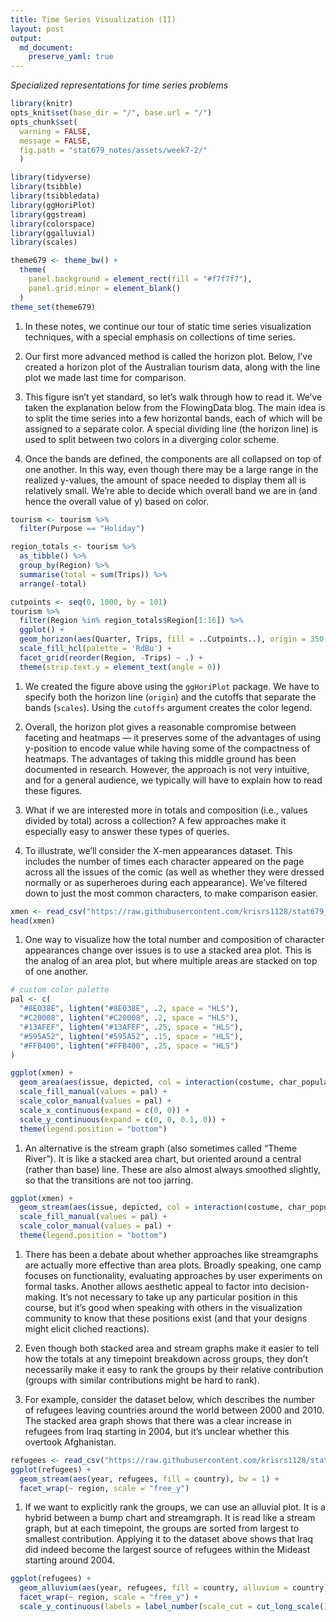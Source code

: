 ```yaml
---
title: Time Series Visualization (II)
layout: post
output: 
  md_document:
    preserve_yaml: true
---
```


_Specialized representations for time series problems_

```r
library(knitr)
opts_knit$set(base_dir = "/", base.url = "/")
opts_chunk$set(
  warning = FALSE, 
  message = FALSE,
  fig.path = "stat679_notes/assets/week7-2/"
  )
```
```r
library(tidyverse)
library(tsibble)
library(tsibbledata)
library(ggHoriPlot)
library(ggstream)
library(colorspace)
library(ggalluvial)
library(scales)

theme679 <- theme_bw() +
  theme(
    panel.background = element_rect(fill = "#f7f7f7"),
    panel.grid.minor = element_blank()
  )
theme_set(theme679)
```


1. In these notes, we continue our tour of static time series visualization
techniques, with a special emphasis on collections of time series.

1. Our first more advanced method is called the horizon plot. Below, I’ve
created a horizon plot of the Australian tourism data, along with the line plot
we made last time for comparison.

1. This figure isn’t yet standard, so let’s walk through how to read it. We’ve
taken the explanation below from the FlowingData blog. The main idea is to split
the time series into a few horizontal bands, each of which will be assigned to a
separate color. A special dividing line (the horizon line) is used to split
between two colors in a diverging color scheme.

1. Once the bands are defined, the components are all collapsed on top of one
another. In this way, even though there may be a large range in the realized
y-values, the amount of space needed to display them all is relatively small.
We’re able to decide which overall band we are in (and hence the overall value
of y) based on color.

```r
tourism <- tourism %>%
  filter(Purpose == "Holiday")

region_totals <- tourism %>%
  as_tibble() %>%
  group_by(Region) %>%
  summarise(total = sum(Trips)) %>%
  arrange(-total)

cutpoints <- seq(0, 1000, by = 101)
tourism %>%
  filter(Region %in% region_totals$Region[1:16]) %>%
  ggplot() +
  geom_horizon(aes(Quarter, Trips, fill = ..Cutpoints..), origin = 350, horizonscale = cutpoints) +
  scale_fill_hcl(palette = 'RdBu') +
  facet_grid(reorder(Region, -Trips) ~ .) +
  theme(strip.text.y = element_text(angle = 0))
```

1. We created the figure above using the `ggHoriPlot` package. We have to
specify both the horizon line (`origin`) and the cutoffs that separate the bands
(`scales`). Using the `cutoffs` argument creates the color legend.

1. Overall, the horizon plot gives a reasonable compromise between faceting and
heatmaps — it preserves some of the advantages of using y-position to encode
value while having some of the compactness of heatmaps. The advantages of taking
this middle ground has been documented in research. However, the approach is not
very intuitive, and for a general audience, we typically will have to explain
how to read these figures.

1. What if we are interested more in totals and composition (i.e., values
divided by total) across a collection? A few approaches make it especially easy
to answer these types of queries.

1. To illustrate, we’ll consider the X-men appearances dataset. This includes
the number of times each character appeared on the page across all the issues of
the comic (as well as whether they were dressed normally or as superheroes
during each appearance). We’ve filtered down to just the most common characters,
to make comparison easier.


```r
xmen <- read_csv("https://raw.githubusercontent.com/krisrs1128/stat679_code/main/examples/week7/week7-1/x-men.csv")
head(xmen)
```

1. One way to visualize how the total number and composition of character
appearances change over issues is to use a stacked area plot. This is the analog
of an area plot, but where multiple areas are stacked on top of one another.

```r
# custom color palette
pal <- c(
  "#8E038E", lighten("#8E038E", .2, space = "HLS"),
  "#C20008", lighten("#C20008", .2, space = "HLS"),
  "#13AFEF", lighten("#13AFEF", .25, space = "HLS"),
  "#595A52", lighten("#595A52", .15, space = "HLS"),
  "#FFB400", lighten("#FFB400", .25, space = "HLS")
)

ggplot(xmen) +
  geom_area(aes(issue, depicted, col = interaction(costume, char_popular), fill = interaction(costume, char_popular))) +
  scale_fill_manual(values = pal) +
  scale_color_manual(values = pal) +
  scale_x_continuous(expand = c(0, 0)) +
  scale_y_continuous(expand = c(0, 0, 0.1, 0)) +
  theme(legend.position = "bottom")
```

1. An alternative is the stream graph (also sometimes called “Theme River”). It
is like a stacked area chart, but oriented around a central (rather than base)
line. These are also almost always smoothed slightly, so that the transitions
are not too jarring.

```r
ggplot(xmen) +
  geom_stream(aes(issue, depicted, col = interaction(costume, char_popular), fill = interaction(costume, char_popular)), bw = 0.4) +
  scale_fill_manual(values = pal) +
  scale_color_manual(values = pal) +
  theme(legend.position = "bottom")
```

1. There has been a debate about whether approaches like streamgraphs are
actually more effective than area plots. Broadly speaking, one camp focuses on
functionality, evaluating approaches by user experiments on formal tasks.
Another allows aesthetic appeal to factor into decision-making. It’s not
necessary to take up any particular position in this course, but it’s good when
speaking with others in the visualization community to know that these positions
exist (and that your designs might elicit cliched reactions).

1. Even though both stacked area and stream graphs make it easier to tell how
the totals at any timepoint breakdown across groups, they don’t necessarily make
it easy to rank the groups by their relative contribution (groups with similar
contributions might be hard to rank).

1. For example, consider the dataset below, which describes the number of
refugees leaving countries around the world between 2000 and 2010. The stacked
area graph shows that there was a clear increase in refugees from Iraq starting
in 2004, but it’s unclear whether this overtook Afghanistan.

```r
refugees <- read_csv("https://raw.githubusercontent.com/krisrs1128/stat679_code/main/examples/week7/week7-1/refugees.csv")
ggplot(refugees) +
  geom_stream(aes(year, refugees, fill = country), bw = 1) +
  facet_wrap(~ region, scale = "free_y")
```

1. If we want to explicitly rank the groups, we can use an alluvial plot. It is
a hybrid between a bump chart and streamgraph. It is read like a stream graph,
but at each timepoint, the groups are sorted from largest to smallest
contribution. Applying it to the dataset above shows that Iraq did indeed become
the largest source of refugees within the Mideast starting around 2004.

```r
ggplot(refugees) +
  geom_alluvium(aes(year, refugees, fill = country, alluvium = country), decreasing = FALSE, alpha = 0.9) +
  facet_wrap(~ region, scale = "free_y") +
  scale_y_continuous(labels = label_number(scale_cut = cut_long_scale()))
```

